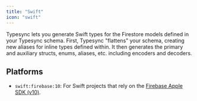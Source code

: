 ```yaml
---
title: "Swift"
icon: "swift"
---
```


Typesync lets you generate Swift types for the Firestore models defined in your Typesync schema. First, Typesync "flattens" your schema, creating new aliases for inline types defined within. It then generates the primary and auxiliary structs, enums, aliases, etc. including encoders and decoders.

## Platforms

- `swift:firebase:10`: For Swift projects that rely on the [Firebase Apple SDK (v10)](https://github.com/firebase/firebase-ios-sdk).